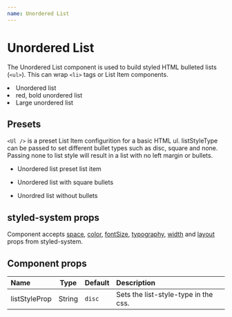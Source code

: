```yaml
---
name: Unordered List
---
```



# Unordered List

The Unordered List component is used to build styled HTML bulleted lists (`<ul>`). This can wrap `<li>` tags or List Item components.

<Playground>
  <UnorderedList>
    <li>Unordered list</li>
  </UnorderedList>
  <UnorderedList color="red" fontWeight="bold">
    <li>red, bold unordered list</li>
  </UnorderedList>
  <UnorderedList fontSize="20px">
    <li>Large unordered list</li>
  </UnorderedList>
</Playground>

## Presets

`<Ul />` is a preset List Item configurition for a basic HTML ul. listStyleType can be passed to set different bullet types such as disc, square and none.
Passing none to list style will result in a list with no left margin or bullets.

<Playground>
  <Ul>
    <li>Unordered list preset list item</li>
  </Ul>
  <Ul listStyleType="square">
    <li>Unordered list with square bullets</li>
  </Ul>
  <Ul listStyleType="none">
    <li>Unordred list without bullets</li>
  </Ul>

</Playground>

## styled-system props

Component accepts [space](https://styled-system.com/api#space), [color](https://styled-system.com/api#color),
[fontSize](https://styled-system.com/api#fontsize), [typography](https://styled-system.com/api#typography), [width](https://styled-system.com/api#width)
and [layout](https://styled-system.com/api#layout) props from styled-system.

## Component props

| Name          |  Type  | Default | Description                          |
| :------------ | :----: | ------- | :----------------------------------- |
| listStyleProp | String | `disc`  | Sets the list-style-type in the css. |
